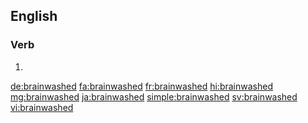 ==English==

===Verb===
{{head|en|verb form}}

# {{en-past of|brainwash}}

[[de:brainwashed]]
[[fa:brainwashed]]
[[fr:brainwashed]]
[[hi:brainwashed]]
[[mg:brainwashed]]
[[ja:brainwashed]]
[[simple:brainwashed]]
[[sv:brainwashed]]
[[vi:brainwashed]]